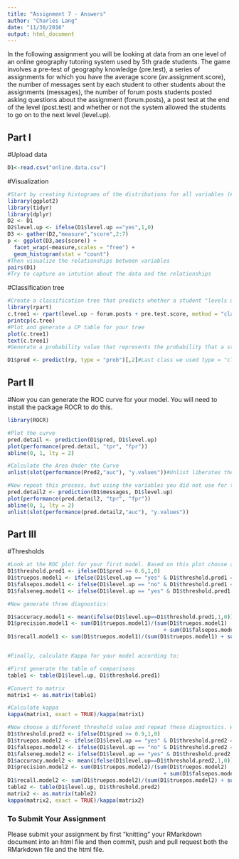 ```yaml
---
title: "Assignment 7 - Answers"
author: "Charles Lang"
date: "11/30/2016"
output: html_document
---
```


In the following assignment you will be looking at data from an one level of an online geography tutoring system used by 5th grade students. The game involves a pre-test of geography knowledge (pre.test), a series of assignments for which you have the average score (av.assignment.score),  the number of messages sent by each student to other students about the assignments (messages), the number of forum posts students posted asking questions about the assignment (forum.posts), a post test at the end of the level (post.test) and whether or not the system allowed the students to go on to the next level (level.up).  

## Part I

#Upload data
```r
D1<-read.csv("online.data.csv")
```

#Visualization 
```r
#Start by creating histograms of the distributions for all variables (#HINT: look up "facet" in the ggplot documentation)
library(ggplot2)
library(tidyr)
library(dplyr)
D2 <- D1
D2$level.up <- ifelse(D1$level.up =="yes",1,0)
D3 <- gather(D2,"measure","score",2:7)
p <- ggplot(D3,aes(score)) +
  facet_wrap(~measure,scales = "free") +
  geom_histogram(stat = "count")
#Then visualize the relationships between variables
pairs(D1)
#Try to capture an intution about the data and the relationships

```
#Classification tree
```r
#Create a classification tree that predicts whether a student "levels up" in the online course using three variables of your choice (As we did last time, set all controls to their minimums)
library(rpart)
c.tree1 <- rpart(level.up ~ forum.posts + pre.test.score, method = "class", data = D1, control=rpart.control(minsplit=1, minbucket=1, cp=0.001))
printcp(c.tree)
#Plot and generate a CP table for your tree 
plot(c.tree1)
text(c.tree1)
#Generate a probability value that represents the probability that a student levels up based your classification tree 

D1$pred <- predict(rp, type = "prob")[,2]#Last class we used type = "class" which predicted the classification for us, this time we are using type = "prob" to see the probability that our classififcation is based on.
```
## Part II
#Now you can generate the ROC curve for your model. You will need to install the package ROCR to do this.
```r
library(ROCR)

#Plot the curve
pred.detail <- prediction(D1$pred, D1$level.up) 
plot(performance(pred.detail, "tpr", "fpr"))
abline(0, 1, lty = 2)

#Calculate the Area Under the Curve
unlist(slot(performance(Pred2,"auc"), "y.values"))#Unlist liberates the AUC value from the "performance" object created by ROCR

#Now repeat this process, but using the variables you did not use for the previous model and compare the plots & results of your two models. Which one do you think was the better model? Why?
pred.detail2 <- prediction(D1$messages, D1$level.up) 
plot(performance(pred.detail2, "tpr", "fpr"))
abline(0, 1, lty = 2)
unlist(slot(performance(pred.detail2,"auc"), "y.values"))
```
## Part III
#Thresholds
```r
#Look at the ROC plot for your first model. Based on this plot choose a probability threshold that balances capturing the most correct predictions against false positives. Then generate a new variable in your data set that classifies each student according to your chosen threshold.
D1$threshold.pred1 <- ifelse(D1$pred >= 0.6,1,0)
D1$truepos.model1 <- ifelse(D1$level.up == "yes" & D1$threshold.pred1 == "yes", 1, 0)
D1$falsepos.model1 <- ifelse(D1$level.up == "no" & D1$threshold.pred1 == "yes", 1,0)
D1$falseneg.model1 <- ifelse(D1$level.up == "yes" & D1$threshold.pred1 == "no", 1,0)

#Now generate three diagnostics:

D1$accuracy.model1 <- mean(ifelse(D1$level.up==D1$threshold.pred1,1,0))
D1$precision.model1 <- sum(D1$truepos.model1)/(sum(D1$truepos.model1) 
                                                 + sum(D1$falsepos.model1))
D1$recall.model1 <- sum(D1$truepos.model1)/(sum(D1$truepos.model1) + sum(D1$falseneg.model1))


#Finally, calculate Kappa for your model according to:

#First generate the table of comparisons
table1 <- table(D1$level.up, D1$threshold.pred1)

#Convert to matrix
matrix1 <- as.matrix(table1)

#Calculate kappa
kappa(matrix1, exact = TRUE)/kappa(matrix1)

#Now choose a different threshold value and repeat these diagnostics. What conclusions can you draw about your two thresholds?
D1$threshold.pred2 <- ifelse(D1$pred >= 0.9,1,0)
D1$truepos.model2 <- ifelse(D1$level.up == "yes" & D1$threshold.pred2 == "yes", 1, 0)
D1$falsepos.model2 <- ifelse(D1$level.up == "no" & D1$threshold.pred2 == "yes", 1,0)
D1$falseneg.model2 <- ifelse(D1$level.up == "yes" & D1$threshold.pred2 == "no", 1,0)
D1$accuracy.model2 <- mean(ifelse(D1$level.up==D1$threshold.pred2,1,0))
D1$precision.model2 <- sum(D1$truepos.model2)/(sum(D1$truepos.model2) 
                                                 + sum(D1$falsepos.model2))
D1$recall.model2 <- sum(D1$truepos.model2)/(sum(D1$truepos.model2) + sum(D1$falseneg.model2))
table2 <- table(D1$level.up, D1$threshold.pred2)
matrix2 <- as.matrix(table2)
kappa(matrix2, exact = TRUE)/kappa(matrix2)
```

### To Submit Your Assignment

Please submit your assignment by first "knitting" your RMarkdown document into an html file and then commit, push and pull request both the RMarkdown file and the html file.
